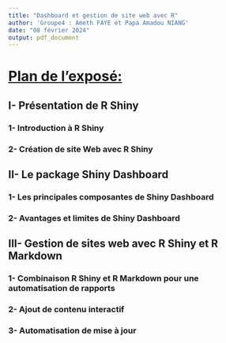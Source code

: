 ---
title: "Dashboard et gestion de site web avec R"
author: 'Groupe4 : Ameth FAYE et Papa Amadou NIANG'
date: "08 février 2024"
output: pdf_document
---

# [Plan de l'exposé:]{.underline}

## I- Présentation de R Shiny

### 1- Introduction à R Shiny

### 2- Création de site Web avec R Shiny

## II- Le package Shiny Dashboard

### 1- Les principales composantes de Shiny Dashboard

### 2- Avantages et limites de Shiny Dashboard

## III- Gestion de sites web avec R Shiny et R Markdown

### 1- Combinaison R Shiny et R Markdown pour une automatisation de rapports

### 2- Ajout de contenu interactif

### 3- Automatisation de mise à jour
